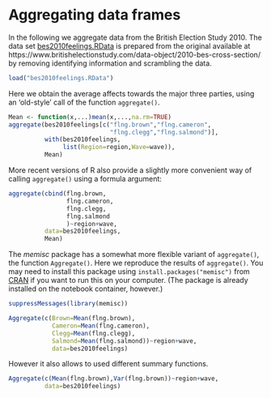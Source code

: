 # Aggregating data frames


In the following we aggregate data from the British Election Study 2010. The data set [bes2010feelings.RData](https://github.com/melff/dataman-r/raw/main/03-data-frames/bes2010feelings.RData) is prepared from the original available at https://www.britishelectionstudy.com/data-object/2010-bes-cross-section/ by removing identifying information and scrambling the data.

```r
load("bes2010feelings.RData")
```

Here we obtain the average affects towards the major three parties, using an
'old-style' call of the function `aggregate()`.

```r
Mean <- function(x,...)mean(x,...,na.rm=TRUE)
aggregate(bes2010feelings[c("flng.brown","flng.cameron",
                            "flng.clegg","flng.salmond")],
          with(bes2010feelings,
               list(Region=region,Wave=wave)),
          Mean)
```

More recent versions of R also provide a slightly more convenient way of
calling `aggregate()` using a formula argument:

```r
aggregate(cbind(flng.brown,
                flng.cameron,
                flng.clegg,
                flng.salmond
                )~region+wave,
          data=bes2010feelings,
          Mean)
```

The *memisc* package has a somewhat more flexible variant of `aggregate()`, the function `Aggregate()`. Here we reproduce the results of `aggregate()`. You may need to install this package using `install.packages("memisc")` from 
[CRAN](https://cran.r-project.org/package=memisc) if you want to run this on your computer. (The package is already installed on the notebook container, however.)

```r
suppressMessages(library(memisc))
```

```r
Aggregate(c(Brown=Mean(flng.brown),
            Cameron=Mean(flng.cameron),
            Clegg=Mean(flng.clegg),
            Salmond=Mean(flng.salmond))~region+wave,
            data=bes2010feelings)
```

However it also allows to used different summary functions.

```r
Aggregate(c(Mean(flng.brown),Var(flng.brown))~region+wave,
          data=bes2010feelings)
```

